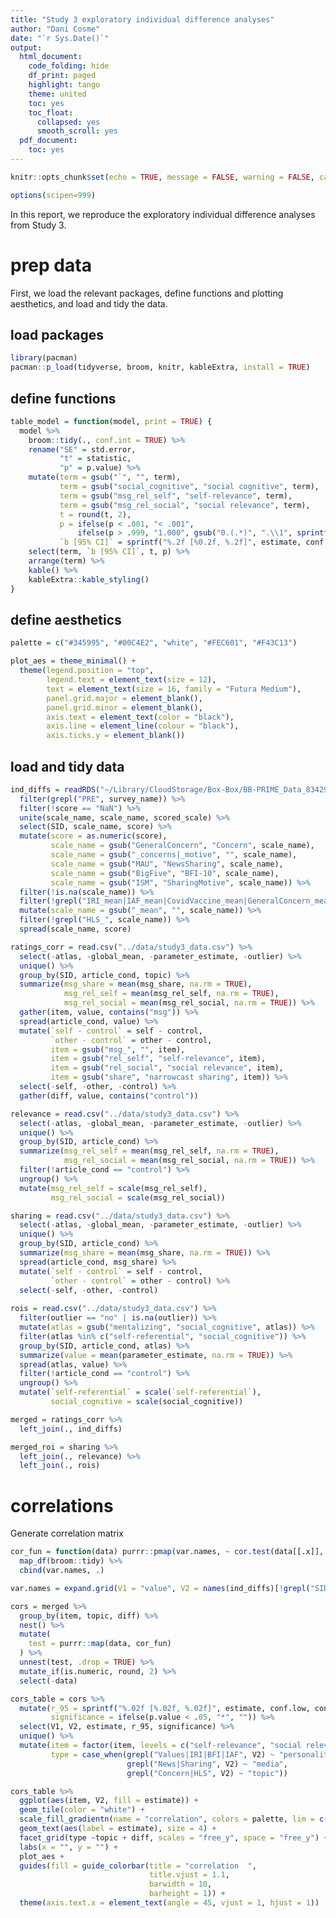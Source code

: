 ```yaml
---
title: "Study 3 exploratory individual difference analyses"
author: "Dani Cosme"
date: "`r Sys.Date()`"
output:
  html_document:
    code_folding: hide
    df_print: paged
    highlight: tango
    theme: united
    toc: yes
    toc_float:
      collapsed: yes
      smooth_scroll: yes
  pdf_document:
    toc: yes
---
```


```r
knitr::opts_chunk$set(echo = TRUE, message = FALSE, warning = FALSE, cache = FALSE, dpi = 300)

options(scipen=999)
```

In this report, we reproduce the exploratory individual difference analyses from Study 3.

# prep data {.tabset}
First, we load the relevant packages, define functions and plotting aesthetics, and load and tidy the data.

## load packages
```r
library(pacman)
pacman::p_load(tidyverse, broom, knitr, kableExtra, install = TRUE)
```

## define functions
```r
table_model = function(model, print = TRUE) {
  model %>%
    broom::tidy(., conf.int = TRUE) %>%
    rename("SE" = std.error,
           "t" = statistic,
           "p" = p.value) %>%
    mutate(term = gsub("`", "", term),
           term = gsub("social_cognitive", "social cognitive", term),
           term = gsub("msg_rel_self", "self-relevance", term),
           term = gsub("msg_rel_social", "social relevance", term),
           t = round(t, 2),
           p = ifelse(p < .001, "< .001",
               ifelse(p > .999, "1.000", gsub("0.(.*)", ".\\1", sprintf("%.3f", p)))),
           `b [95% CI]` = sprintf("%.2f [%0.2f, %.2f]", estimate, conf.low, conf.high)) %>%
    select(term, `b [95% CI]`, t, p) %>%
    arrange(term) %>%
    kable() %>%
    kableExtra::kable_styling()
}
```

## define aesthetics
```r
palette = c("#345995", "#00C4E2", "white", "#FEC601", "#F43C13")

plot_aes = theme_minimal() +
  theme(legend.position = "top",
        legend.text = element_text(size = 12),
        text = element_text(size = 16, family = "Futura Medium"),
        panel.grid.major = element_blank(),
        panel.grid.minor = element_blank(),
        axis.text = element_text(color = "black"),
        axis.line = element_line(colour = "black"),
        axis.ticks.y = element_blank())
```


## load and tidy data {.tabset}
```r
ind_diffs = readRDS("~/Library/CloudStorage/Box-Box/BB-PRIME_Data_834294/qualtrics/bbprime_scored_data_long.RDS") %>%
  filter(grepl("PRE", survey_name)) %>%
  filter(!score == "NaN") %>%
  unite(scale_name, scale_name, scored_scale) %>%
  select(SID, scale_name, score) %>%
  mutate(score = as.numeric(score),
         scale_name = gsub("GeneralConcern", "Concern", scale_name),
         scale_name = gsub("_concerns|_motive", "", scale_name),
         scale_name = gsub("MAU", "NewsSharing", scale_name),
         scale_name = gsub("BigFive", "BFI-10", scale_name),
         scale_name = gsub("ISM", "SharingMotive", scale_name)) %>%
  filter(!is.na(scale_name)) %>%
  filter(!grepl("IRI_mean|IAF_mean|CovidVaccine_mean|GeneralConcern_mean|BFI-10_mean|VHS_mean|Values_mean|SCC_mean|SharingMotive_mean|SharingMotive_share|NewsSharing_other|NewsSharing_mean|Concern_mean$|CCS", scale_name)) %>%
  mutate(scale_name = gsub("_mean", "", scale_name)) %>%
  filter(!grepl("HLS_", scale_name)) %>%
  spread(scale_name, score)

ratings_corr = read.csv("../data/study3_data.csv") %>%
  select(-atlas, -global_mean, -parameter_estimate, -outlier) %>%
  unique() %>%
  group_by(SID, article_cond, topic) %>%
  summarize(msg_share = mean(msg_share, na.rm = TRUE),
            msg_rel_self = mean(msg_rel_self, na.rm = TRUE),
            msg_rel_social = mean(msg_rel_social, na.rm = TRUE)) %>%
  gather(item, value, contains("msg")) %>%
  spread(article_cond, value) %>%
  mutate(`self - control` = self - control,
         `other - control` = other - control,
         item = gsub("msg_", "", item),
         item = gsub("rel_self", "self-relevance", item),
         item = gsub("rel_social", "social relevance", item),
         item = gsub("share", "narrowcast sharing", item)) %>%
  select(-self, -other, -control) %>%
  gather(diff, value, contains("control"))

relevance = read.csv("../data/study3_data.csv") %>%
  select(-atlas, -global_mean, -parameter_estimate, -outlier) %>%
  unique() %>%
  group_by(SID, article_cond) %>%
  summarize(msg_rel_self = mean(msg_rel_self, na.rm = TRUE),
            msg_rel_social = mean(msg_rel_social, na.rm = TRUE)) %>%
  filter(!article_cond == "control") %>%
  ungroup() %>%
  mutate(msg_rel_self = scale(msg_rel_self),
         msg_rel_social = scale(msg_rel_social))

sharing = read.csv("../data/study3_data.csv") %>%
  select(-atlas, -global_mean, -parameter_estimate, -outlier) %>%
  unique() %>%
  group_by(SID, article_cond) %>%
  summarize(msg_share = mean(msg_share, na.rm = TRUE)) %>%
  spread(article_cond, msg_share) %>%
  mutate(`self - control` = self - control,
         `other - control` = other - control) %>%
  select(-self, -other, -control) 
  
rois = read.csv("../data/study3_data.csv") %>%
  filter(outlier == "no" | is.na(outlier)) %>%
  mutate(atlas = gsub("mentalizing", "social_cognitive", atlas)) %>%
  filter(atlas %in% c("self-referential", "social_cognitive")) %>%
  group_by(SID, article_cond, atlas) %>%
  summarize(value = mean(parameter_estimate, na.rm = TRUE)) %>%
  spread(atlas, value) %>%
  filter(!article_cond == "control") %>%
  ungroup() %>%
  mutate(`self-referential` = scale(`self-referential`),
         social_cognitive = scale(social_cognitive))

merged = ratings_corr %>%
  left_join(., ind_diffs) 

merged_roi = sharing %>%
  left_join(., relevance) %>%
  left_join(., rois) 
```

# correlations
Generate correlation matrix

```r
cor_fun = function(data) purrr::pmap(var.names, ~ cor.test(data[[.x]], data[[.y]])) %>% 
  map_df(broom::tidy) %>% 
  cbind(var.names, .)

var.names = expand.grid(V1 = "value", V2 = names(ind_diffs)[!grepl("SID", names(ind_diffs))])

cors = merged %>%
  group_by(item, topic, diff) %>%
  nest() %>%
  mutate(
    test = purrr::map(data, cor_fun)
  ) %>%
  unnest(test, .drop = TRUE) %>%
  mutate_if(is.numeric, round, 2) %>%
  select(-data)

cors_table = cors %>%
  mutate(r_95 = sprintf("%.02f [%.02f, %.02f]", estimate, conf.low, conf.high),
         significance = ifelse(p.value < .05, "*", "")) %>%
  select(V1, V2, estimate, r_95, significance) %>%
  unique() %>%
  mutate(item = factor(item, levels = c("self-relevance", "social relevance", "narrowcast sharing")),
         type = case_when(grepl("Values|IRI|BFI|IAF", V2) ~ "personality",
                          grepl("News|Sharing", V2) ~ "media",
                          grepl("Concern|HLS", V2) ~ "topic"))

cors_table %>%
  ggplot(aes(item, V2, fill = estimate)) +
  geom_tile(color = "white") +
  scale_fill_gradientn(name = "correlation", colors = palette, lim = c(-1,1)) +
  geom_text(aes(label = estimate), size = 4) +
  facet_grid(type ~topic + diff, scales = "free_y", space = "free_y") +
  labs(x = "", y = "") + 
  plot_aes +
  guides(fill = guide_colorbar(title = "correlation  ",
                               title.vjust = 1.1,
                               barwidth = 10,
                               barheight = 1)) +
  theme(axis.text.x = element_text(angle = 45, vjust = 1, hjust = 1))
```
